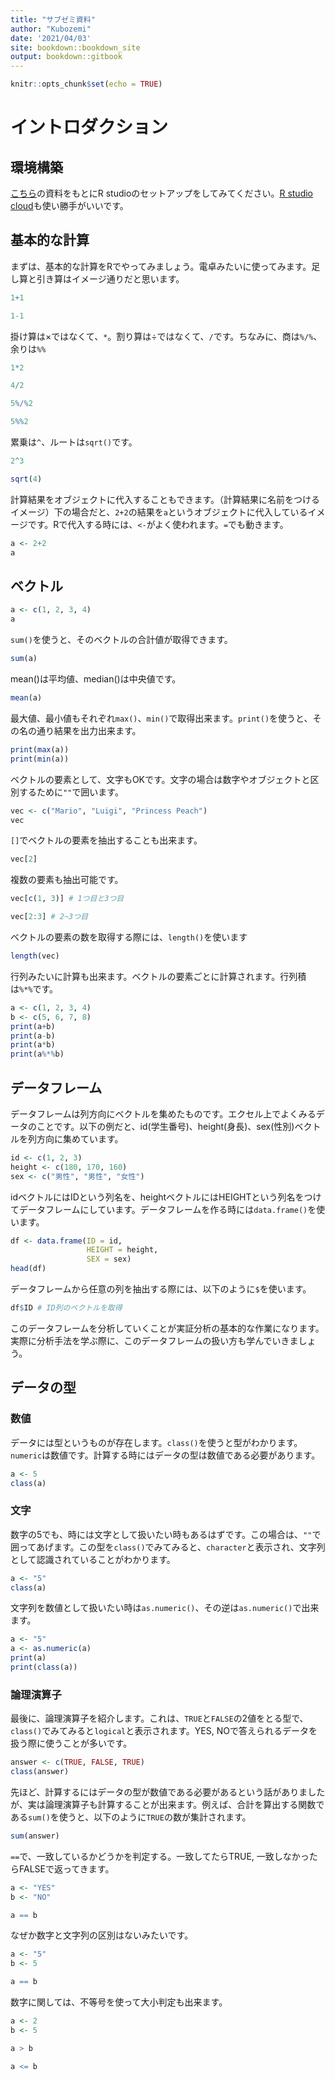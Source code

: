```yaml
---
title: "サブゼミ資料"
author: "Kubozemi"
date: '2021/04/03'
site: bookdown::bookdown_site
output: bookdown::gitbook
---
```


```r
knitr::opts_chunk$set(echo = TRUE)
```

# イントロダクション
## 環境構築
[こちら](https://speakerdeck.com/tom01/rdeji-liang-jing-ji-xue-number-0-shi-qian-zhun-bei)の資料をもとにR studioのセットアップをしてみてください。[R studio cloud](https://login.rstudio.cloud/login?redirect=%2Foauth%2Fauthorize%3Fredirect_uri%3Dhttps%253A%252F%252Frstudio.cloud%252Flogin%26client_id%3Drstudio-cloud%26response_type%3Dcode%26show_auth%3D0%26show_login%3D0%26show_setup%3D0&setup=False)も使い勝手がいいです。

## 基本的な計算
まずは、基本的な計算をRでやってみましょう。電卓みたいに使ってみます。足し算と引き算はイメージ通りだと思います。

```r
1+1
```

```r
1-1
```
掛け算は×ではなくて、`*`。割り算は÷ではなくて、`/`です。ちなみに、商は`%/%`、余りは`%%`
```r
1*2
```

```r
4/2
```

```r
5%/%2
```

```r
5%%2
```

累乗は`^`、ルートは`sqrt()`です。
```r
2^3
```

```r
sqrt(4)
```

計算結果をオブジェクトに代入することもできます。（計算結果に名前をつけるイメージ）下の場合だと、`2+2`の結果を`a`というオブジェクトに代入しているイメージです。Rで代入する時には、`<-`がよく使われます。`=`でも動きます。
```r
a <- 2+2
a
```

## ベクトル

```r
a <- c(1, 2, 3, 4)
a
```

`sum()`を使うと、そのベクトルの合計値が取得できます。
```r
sum(a)
```

mean()は平均値、median()は中央値です。
```r
mean(a)
```

最大値、最小値もそれぞれ`max()`、`min()`で取得出来ます。`print()`を使うと、その名の通り結果を出力出来ます。
```r
print(max(a))
print(min(a))
```

ベクトルの要素として、文字もOKです。文字の場合は数字やオブジェクトと区別するために`""`で囲います。
```r
vec <- c("Mario", "Luigi", "Princess Peach")
vec
```

`[]`でベクトルの要素を抽出することも出来ます。
```r
vec[2]
```

複数の要素も抽出可能です。
```r
vec[c(1, 3)] # 1つ目と3つ目
```

```r
vec[2:3] # 2~3つ目
```

ベクトルの要素の数を取得する際には、`length()`を使います
```r
length(vec)
```

行列みたいに計算も出来ます。ベクトルの要素ごとに計算されます。行列積は`%*%`です。
```r
a <- c(1, 2, 3, 4)
b <- c(5, 6, 7, 8)
print(a+b)
print(a-b)
print(a*b)
print(a%*%b)
```


## データフレーム
データフレームは列方向にベクトルを集めたものです。エクセル上でよくみるデータのことです。以下の例だと、id(学生番号)、height(身長)、sex(性別)ベクトルを列方向に集めています。

```r
id <- c(1, 2, 3)
height <- c(180, 170, 160)
sex <- c("男性", "男性", "女性")
```

idベクトルにはIDという列名を、heightベクトルにはHEIGHTという列名をつけてデータフレームにしています。データフレームを作る時には`data.frame()`を使います。
```r
df <- data.frame(ID = id, 
                 HEIGHT = height,
                 SEX = sex)
head(df)
```

データフレームから任意の列を抽出する際には、以下のように`$`を使います。
```r
df$ID # ID列のベクトルを取得
```

このデータフレームを分析していくことが実証分析の基本的な作業になります。実際に分析手法を学ぶ際に、このデータフレームの扱い方も学んでいきましょう。

## データの型
### 数値
データには型というものが存在します。`class()`を使うと型がわかります。`numeric`は数値です。計算する時にはデータの型は数値である必要があります。
```r
a <- 5
class(a)
```

### 文字
数字の5でも、時には文字として扱いたい時もあるはずです。この場合は、`""`で囲ってあげます。この型を`class()`でみてみると、`character`と表示され、文字列として認識されていることがわかります。
```r
a <- "5"
class(a)
```

文字列を数値として扱いたい時は`as.numeric()`、その逆は`as.numeric()`で出来ます。
```r
a <- "5"
a <- as.numeric(a)
print(a)
print(class(a))
```

### 論理演算子
最後に、論理演算子を紹介します。これは、`TRUE`と`FALSE`の2値をとる型で、`class()`でみてみると`logical`と表示されます。YES, NOで答えられるデータを扱う際に使うことが多いです。
```r
answer <- c(TRUE, FALSE, TRUE)
class(answer)
```

先ほど、計算するにはデータの型が数値である必要があるという話がありましたが、実は論理演算子も計算することが出来ます。例えば、合計を算出する関数である`sum()`を使うと、以下のように`TRUE`の数が集計されます。
```r
sum(answer)
```

`==`で、一致しているかどうかを判定する。一致してたらTRUE, 一致しなかったらFALSEで返ってきます。
```r
a <- "YES"
b <- "NO"

a == b
```

なぜか数字と文字列の区別はないみたいです。
```r
a <- "5"
b <- 5

a == b
```

数字に関しては、不等号を使って大小判定も出来ます。
```r
a <- 2
b <- 5

a > b
```

```r
a <= b
```

